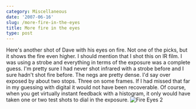 ```yaml
---
category: Miscellaneous
date: '2007-06-16'
slug: /more-fire-in-the-eyes
title: More fire in the eyes
type: post
---
```



Here's another shot of Dave with his eyes on fire. Not one of the
picks, but it shows the fire even higher. I should mention that I
shot this on IR film. I was using a strobe and everything in terms
of the exposure was a complete guess. I'm pretty sure I had never
shot infrared with a strobe before and I sure hadn't shot fire
before. The negs are pretty dense. I'd say over exposed by about
two stops. Three on some frames. If I had missed that far in my
guessing with digital it would not have been recoverable. Of
course, when you get virtually instant feedback with a histogram,
it only would have taken one or two test shots to dial in the
exposure.
![Fire Eyes 2](http://www.alanwsmith.com/blog/wp-content/uploads/dave-fire-eyes-2.jpg)